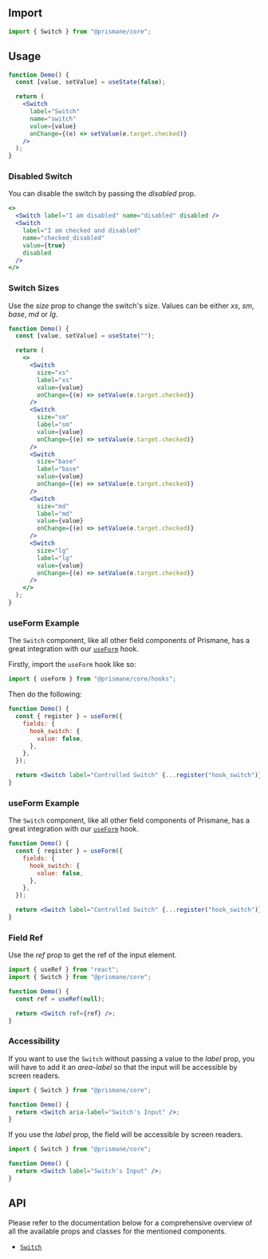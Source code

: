 ## Import

```js
import { Switch } from "@prismane/core";
```

## Usage

```jsx preview
function Demo() {
  const [value, setValue] = useState(false);

  return (
    <Switch
      label="Switch"
      name="switch"
      value={value}
      onChange={(e) => setValue(e.target.checked)}
    />
  );
}
```

### Disabled Switch

You can disable the switch by passing the _disabled_ prop.

```jsx preview
<>
  <Switch label="I am disabled" name="disabled" disabled />
  <Switch
    label="I am checked and disabled"
    name="checked_disabled"
    value={true}
    disabled
  />
</>
```

### Switch Sizes

Use the _size_ prop to change the switch's size. Values can be either _xs_, _sm_, _base_, _md_ or _lg_.

```jsx preview
function Demo() {
  const [value, setValue] = useState("");

  return (
    <>
      <Switch
        size="xs"
        label="xs"
        value={value}
        onChange={(e) => setValue(e.target.checked)}
      />
      <Switch
        size="sm"
        label="sm"
        value={value}
        onChange={(e) => setValue(e.target.checked)}
      />
      <Switch
        size="base"
        label="base"
        value={value}
        onChange={(e) => setValue(e.target.checked)}
      />
      <Switch
        size="md"
        label="md"
        value={value}
        onChange={(e) => setValue(e.target.checked)}
      />
      <Switch
        size="lg"
        label="lg"
        value={value}
        onChange={(e) => setValue(e.target.checked)}
      />
    </>
  );
}
```

### useForm Example

The `Switch` component, like all other field components of Prismane, has a great integration with our [`useForm`](/docs/hooks/use-form) hook.

Firstly, import the `useForm` hook like so:

```js
import { useForm } from "@prismane/core/hooks";
```

Then do the following:

```jsx preview
function Demo() {
  const { register } = useForm({
    fields: {
      hook_switch: {
        value: false,
      },
    },
  });

  return <Switch label="Controlled Switch" {...register("hook_switch")} />;
}
```

### useForm Example

The `Switch` component, like all other field components of Prismane, has a great integration with our [`useForm`](/docs/hooks/use-form) hook.

```jsx preview
function Demo() {
  const { register } = useForm({
    fields: {
      hook_switch: {
        value: false,
      },
    },
  });

  return <Switch label="Controlled Switch" {...register("hook_switch")} />;
}
```

### Field Ref

Use the _ref_ prop to get the ref of the input element.

```jsx
import { useRef } from "react";
import { Switch } from "@prismane/core";

function Demo() {
  const ref = useRef(null);

  return <Switch ref={ref} />;
}
```

### Accessibility

If you want to use the `Switch` without passing a value to the _label_ prop, you will have to add it an _area-label_ so that the input will be accessible by screen readers.

```jsx
import { Switch } from "@prismane/core";

function Demo() {
  return <Switch aria-label="Switch's Input" />;
}
```

If you use the _label_ prop, the field will be accessible by screen readers.

```jsx
import { Switch } from "@prismane/core";

function Demo() {
  return <Switch label="Switch's Input" />;
}
```

## API

Please refer to the documentation below for a comprehensive overview of all the available props and classes for the mentioned components.

- [`Switch`](/docs/components-api/inputs/switch-api)
